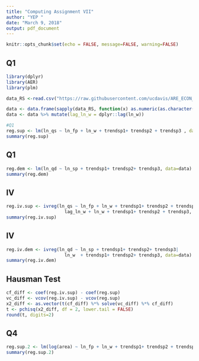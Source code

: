```yaml
---
title: "Computing Assignment VII"
author: "YEP "
date: "March 9, 2018"
output: pdf_document
---
```


```r
knitr::opts_chunk$set(echo = FALSE, message=FALSE, warning=FALSE)
```

## Q1

```r
library(dplyr)
library(AER)
library(plm)

data_RS <-read.csv("https://raw.githubusercontent.com/ucdavis/ARE_ECON_240A_2018/master/Computing_Assignment_VII/data/RSdata.csv")

data <- data.frame(sapply(data_RS, function(x) as.numeric(as.character(x))))
data <- data %>% mutate(lag_ln_w = dplyr::lag(ln_w))

#Q1
reg.sup <- lm(ln_qs ~ ln_fp + ln_w + trendsp1+ trendsp2 + trendsp3 , data=data)
summary(reg.sup)

```

## Q1

```r
reg.dem <- lm(ln_qd ~ ln_sp + trendsp1+ trendsp2+ trendsp3, data=data)
summary(reg.dem)

```

## IV

```r
reg.iv.sup <- ivreg(ln_qs ~ ln_fp + ln_w + trendsp1+ trendsp2 + trendsp3|
                      lag_ln_w + ln_w + trendsp1+ trendsp2 + trendsp3, data=data)
summary(reg.iv.sup)

```

## IV

```r
reg.iv.dem <- ivreg(ln_qd ~ ln_sp + trendsp1+ trendsp2+ trendsp3|
                      ln_w  + trendsp1+ trendsp2+ trendsp3, data=data)
summary(reg.iv.dem)

```

## Hausman Test

```r

cf_diff <- coef(reg.iv.sup) - coef(reg.sup)
vc_diff <- vcov(reg.iv.sup) - vcov(reg.sup)
x2_diff <- as.vector(t(cf_diff) %*% solve(vc_diff) %*% cf_diff)
t <- pchisq(x2_diff, df = 2, lower.tail = FALSE)
round(t, digits=2)

```

## Q4

```r
reg.sup.2 <- lm(log(area) ~ ln_fp + ln_w + trendsp1+ trendsp2 + trendsp3 , data=data)
summary(reg.sup.2)
```